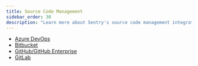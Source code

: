 ```yaml
---
title: Source Code Management
sidebar_order: 30
description: "Learn more about Sentry's source code management integrations."
---
```


- [Azure DevOps](/organization/integrations/source-code-mgmt/azure-devops/)
- [Bitbucket](/organization/integrations/source-code-mgmt/bitbucket/)
- [GitHub/GitHub Enterprise](/organization/integrations/source-code-mgmt/github/)
- [GitLab](/organization/integrations/source-code-mgmt/gitlab/)

